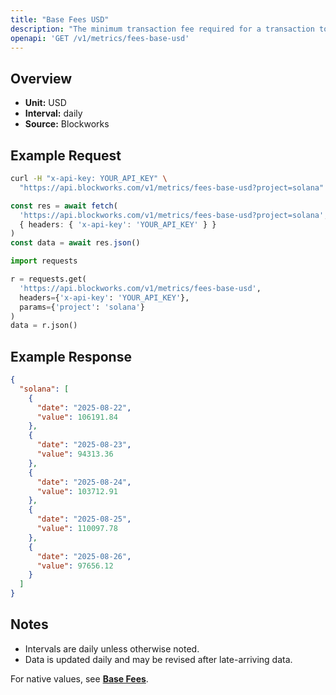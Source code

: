 ```yaml
---
title: "Base Fees USD"
description: "The minimum transaction fee required for a transaction to be included in a block"
openapi: 'GET /v1/metrics/fees-base-usd'
---
```


## Overview

- **Unit:** USD
- **Interval:** daily
- **Source:** Blockworks

## Example Request

<CodeGroup>

```bash cURL
curl -H "x-api-key: YOUR_API_KEY" \
  "https://api.blockworks.com/v1/metrics/fees-base-usd?project=solana"
```

```typescript TypeScript
const res = await fetch(
  'https://api.blockworks.com/v1/metrics/fees-base-usd?project=solana',
  { headers: { 'x-api-key': 'YOUR_API_KEY' } }
)
const data = await res.json()
```

```python Python
import requests

r = requests.get(
  'https://api.blockworks.com/v1/metrics/fees-base-usd',
  headers={'x-api-key': 'YOUR_API_KEY'},
  params={'project': 'solana'}
)
data = r.json()
```

</CodeGroup>

## Example Response

```json
{
  "solana": [
    {
      "date": "2025-08-22",
      "value": 106191.84
    },
    {
      "date": "2025-08-23",
      "value": 94313.36
    },
    {
      "date": "2025-08-24",
      "value": 103712.91
    },
    {
      "date": "2025-08-25",
      "value": 110097.78
    },
    {
      "date": "2025-08-26",
      "value": 97656.12
    }
  ]
}
```

## Notes
- Intervals are daily unless otherwise noted.
- Data is updated daily and may be revised after late-arriving data.


<Note>For native values, see **[Base Fees](./fees-base)**.</Note>
